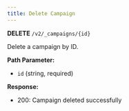 ```yaml
---
title: Delete Campaign
---
```


**DELETE** `/v2/_campaigns/{id}`

Delete a campaign by ID.

**Path Parameter:**
- `id` (string, required)

**Response:**
- 200: Campaign deleted successfully 